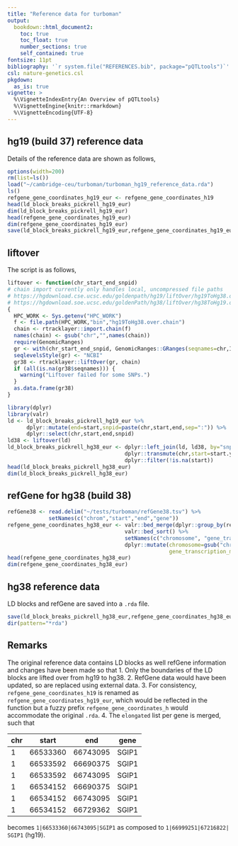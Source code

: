 ```yaml
---
title: "Reference data for turboman"
output:
  bookdown::html_document2:
    toc: true
    toc_float: true
    number_sections: true
    self_contained: true
fontsize: 11pt
bibliography: '`r system.file("REFERENCES.bib", package="pQTLtools")`'
csl: nature-genetics.csl
pkgdown:
  as_is: true
vignette: >
  %\VignetteIndexEntry{An Overview of pQTLtools}
  %\VignetteEngine{knitr::rmarkdown}
  %\VignetteEncoding{UTF-8}
---
```


## hg19 (build 37) reference data

Details of the reference data are shown as follows,

```r
options(width=200)
rm(list=ls())
load("~/cambridge-ceu/turboman/turboman_hg19_reference_data.rda")
ls()
refgene_gene_coordinates_hg19_eur <- refgene_gene_coordinates_h19
head(ld_block_breaks_pickrell_hg19_eur)
dim(ld_block_breaks_pickrell_hg19_eur)
head(refgene_gene_coordinates_hg19_eur)
dim(refgene_gene_coordinates_hg19_eur)
save(ld_block_breaks_pickrell_hg19_eur,refgene_gene_coordinates_hg19_eur,file="turboman_hg19_reference_data.rda")
```

## liftover

The script is as follows,

```r
liftover <- function(chr_start_end_snpid)
# chain import currently only handles local, uncompressed file paths
# https://hgdownload.cse.ucsc.edu/goldenpath/hg19/liftOver/hg19ToHg38.over.chain.gz
# https://hgdownload.soe.ucsc.edu/goldenPath/hg38/liftOver/hg38ToHg19.over.chain.gz
{
  HPC_WORK <- Sys.getenv("HPC_WORK")
  f <- file.path(HPC_WORK,"bin","hg19ToHg38.over.chain")
  chain <- rtracklayer::import.chain(f)
  names(chain) <- gsub("chr","",names(chain))
  require(GenomicRanges)
  gr <- with(chr_start_end_snpid, GenomicRanges::GRanges(seqnames=chr,IRanges::IRanges(start,end),snpid=snpid))
  seqlevelsStyle(gr) <- "NCBI"
  gr38 <- rtracklayer::liftOver(gr, chain)
  if (all(is.na(gr38$seqnames))) {
    warning("Liftover failed for some SNPs.")
  }
  as.data.frame(gr38)
}

library(dplyr)
library(valr)
ld <- ld_block_breaks_pickrell_hg19_eur %>%
      dplyr::mutate(end=start,snpid=paste(chr,start,end,sep=":")) %>%
      dplyr::select(chr,start,end,snpid)
ld38 <- liftover(ld)
ld_block_breaks_pickrell_hg38_eur <- dplyr::left_join(ld, ld38, by="snpid") %>%
                                     dplyr::transmute(chr,start=start.y) %>%
                                     dplyr::filter(!is.na(start))
head(ld_block_breaks_pickrell_hg38_eur)
dim(ld_block_breaks_pickrell_hg38_eur)
```

## refGene for hg38 (build 38)

```r
refGene38 <- read.delim("~/tests/turboman/refGene38.tsv") %>%
             setNames(c("chrom","start","end","gene"))
refgene_gene_coordinates_hg38_eur <- valr::bed_merge(dplyr::group_by(refGene38,gene)) %>%
                                     valr::bed_sort() %>%
                                     setNames(c("chromosome", "gene_transcription_start", "gene_transcription_stop", "gene_name")) %>%
                                     dplyr::mutate(chromosome=gsub("chr","",chromosome),
                                                   gene_transcription_midposition=(gene_transcription_start+gene_transcription_stop)/2)
head(refgene_gene_coordinates_hg38_eur)
dim(refgene_gene_coordinates_hg38_eur)
```

## hg38 reference data

LD blocks and refGene are saved into a `.rda` file.

```r
save(ld_block_breaks_pickrell_hg38_eur,refgene_gene_coordinates_hg38_eur,file="turboman_hg38_reference_data.rda")
dir(pattern="*rda")
```

## Remarks

The original reference data contains LD blocks as well refGene information and changes have been made so that
1. Only the boundaries of the LD blocks are lifted over from hg19 to hg38.
2. RefGene data would have been updated, so are replaced using external data.
3. For consistency, `refgene_gene_coordinates_h19` is renamed as `refgene_gene_coordinates_hg19_eur`, which would be reflected in the function but a fuzzy prefix `refgene_gene_coordinates_h` would accommodate the original `.rda`.
4. The `elongated` list per gene is merged, such that

chr|start|end|gene
---|-----|---|-----------
1|66533360|66743095|SGIP1
1|66533592|66690375|SGIP1
1|66533592|66743095|SGIP1
1|66534152|66690375|SGIP1
1|66534152|66743095|SGIP1
1|66534152|66729362|SGIP1

becomes `1|66533360|66743095|SGIP1` as composed to `1|66999251|67216822| SGIP1` (hg19).
